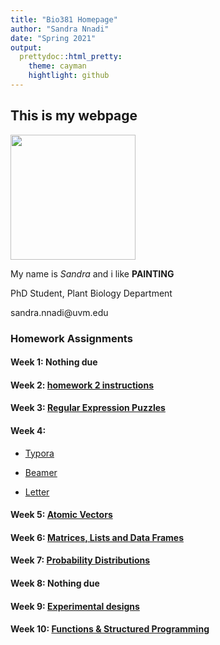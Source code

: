 ```yaml
---
title: "Bio381 Homepage"
author: "Sandra Nnadi"
date: "Spring 2021"
output:
  prettydoc::html_pretty:
    theme: cayman
    hightlight: github
---
```



## This is my webpage


<img src='20201107_164824.jpg' width='200' height='200' />


My name is *Sandra* and i like **PAINTING**

PhD Student, Plant Biology Department

sandra.nnadi@uvm.edu


### Homework Assignments

#### Week 1: **Nothing due**

#### Week 2: [homework 2 instructions](homework_02.html)

#### Week 3: [Regular Expression Puzzles](homework_03.html)

#### Week 4: 
* [Typora](Sandra Nnadi Typora.html) 

* [Beamer](Sandra Nnadi Beamer.pdf)

* [Letter](Sandra UVM_Letter.pdf)

#### Week 5: [Atomic Vectors](Homework_05.html)

#### Week 6: [Matrices, Lists and Data Frames](Homework_06.html)

#### Week 7: [Probability Distributions](Homework_07.html)

#### Week 8: Nothing due

#### Week 9: [Experimental designs](Homework_08.html)

#### Week 10: [Functions & Structured Programming](Homework_09.html)
